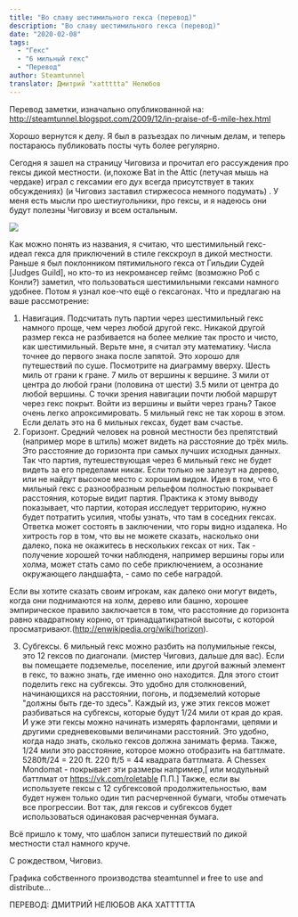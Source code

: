 ```yaml
---
title: "Во славу шестимильного гекса (перевод)"
description: "Во славу шестимильного гекса (перевод)"
date: "2020-02-08"
tags: 
  - "Гекс"
  - "6 мильный гекс"
  - "Перевод"
author: Steamtunnel
translator: Дмитрий "xattttta" Нелюбов
---
```


Перевод заметки, изначально опубликованной на: http://steamtunnel.blogspot.com/2009/12/in-praise-of-6-mile-hex.html

Хорошо вернутся к делу. Я был в разъездах по личным делам, и теперь постараюсь публиковать посты чуть более регулярно.

Сегодня я зашел на страницу Чиговиза и прочитал его рассуждения про гексы дикой местности. (и,похоже Bat in the Attic (летучая мышь на чердаке) играл с гексамии его дух всегда присутствует в таких обсуждениях) (и Чиговиз заставил стиржесоса немного подумать) . У меня есть мысли про шестиугольники, про гексы, и я надеюсь они будут полезны Чиговизу и всем остальным.

![](https://cyborgsandmages.com/images/6mihex.jpg)

Как можно понять из названия, я считаю, что шестимильный гекс- идеал гекса для приключений в стиле гекскроул в дикой местности. Раньше я был поклонником пятимильного гекса от Гильдии Судей \[Judges Guild\], но кто-то из некромансер геймс (возможно Роб с Конли?) заметил, что пользоваться шестимильными гексами намного удобнее. Потом я узнал кое-что ещё о гексагонах. Что и предлагаю на ваше рассмотрение:

1. Навигация. Подсчитать путь партии через шестимильный гекс намного проще, чем через любой другой гекс. Никакой другой размер гекса не разбивается на более мелкие так просто и чисто, как шестимильный. Верьте мне, я считал эту математику. Числа точнее до первого знака после запятой. Это хорошо для путешествий по суше. Посмотрите на диаграмму вверху. Шесть миль от грани к гране. 7 миль от вершины к вершине. 3 мили от центра до любой грани (половина от шести) 3.5 мили от центра до любой вершины. С точки зрения навигации почти любой маршрут через гекс покрыт. Войти из вершины и выйти через грань? Такое очень легко апроксимировать. 5 мильный гекс не так хорош в этом. Если делать это на 6 мильных гексах, будет вам счастье.
2. Горизонт. Средний человек на ровной местности без препятствий (например море в штиль) может видеть на расстояние до трёх миль. Это расстояние до горизонта при      самых лучших исходных данных. Так что партия, путешествующая через 6 мильный гекс не будет видеть за его пределами никак. Если только не залезут на дерево, или не     найдут высокое место с хорошим видом. Идея в том, что 6 мильный гекс с разнообразным рельефом полностью покрывает расстояния, которые видит партия. Практика к этому выводу показывает, что партии, которая исследует территорию, нужно будет потратить усилия, чтобы узнать, что там в соседних гексах. Ответка может состоять в заключении, что горы видно издалека. Но хитрость гор в том, что вы не можете сказать, насколько они далеко, пока не окажитесь в нескольких гексах от них. Так - получение хорошей точки наблюденя, например вершины горы или холма, может стать само по себе приключением, а осознание окружающего ландшафта, - само по себе наградой.  

Если вы хотите сказать своим игрокам, как далеко они могут видеть, когда они поднимаются на холм, дерево или башню, хорошее эмпирическое правило заключается в том, что расстояние до горизонта равно квадратному корню, от тринадцатикратной высоты, с которой просматривают.(http://enwikipedia.org/wiki/horizon).

3. Субгексы. 6 мильный гекс можно разбить на полумильные гексы, это 12 гексов по диагонали. (мистер Чиговиз, дальше для вас). Если вы помещаете подземелье, поселение, или другой важный элемент в гекс, то важно знать, где именно оно находится. Для этого стоит поделить гекс на субгексы. Это удобно для столкновений, начинающихся на расстоянии, погонь, и подземелий которые "должны быть где-то здесь". Каждый из, уже этих гексов может разбиваться на субгексы, которые будут 1/24 мили от края до края. И уже эти гексы можно начинать измерять фарлонгами, цепями и другими средневековыми величинами расстояний. Это удобно, когда надо знать, сколько гексов должна занимать ферма. Также, 1/24 мили это расстояние, которое можно отобразить на баттлмате. 5280ft/24 = 220 ft. 220 ft/5 = 44 квадрата баттлмата. A Chessex Mondomat - покрывает эти размеры например,\[ или модульный баттлмат от https://vk.com/roletable П.П.\] Также, если вы используете гексы с 12 субгексовой продолжительностью, вам будет нужен только один тип расчерченной бумаги, чтобы отмечать все прогрессии. Вот так, для гексов и субгексов будет использоваться одинаковая расчерченная бумага.

Всё пришло к тому, что шаблон записи путешествий по дикой местности стал намного круче.

С рождеством, Чиговиз.

Графика собственного производства steamtunnel и free to use and distribute…

ПЕРЕВОД: ДМИТРИЙ НЕЛЮБОВ AKA XATTTTTA
